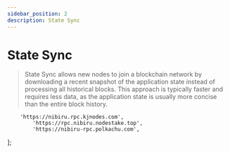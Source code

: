 ```yaml
---
sidebar_position: 2
description: State Sync
---
```


# State Sync

> State Sync allows new nodes to join a blockchain network by downloading a recent snapshot of the application state instead of processing all historical blocks. This approach is typically faster and requires less data, as the application state is usually more concise than the entire block history.



	    'https://nibiru.rpc.kjnodes.com',
            'https://rpc.nibiru.nodestake.top',
            'https://nibiru-rpc.polkachu.com',           
];



<SelectPaste endpoints={endpoints} codeTemplate={stateSync} home={home} binary={binary} tip="Click on any RPC to paste it into the code block." />
